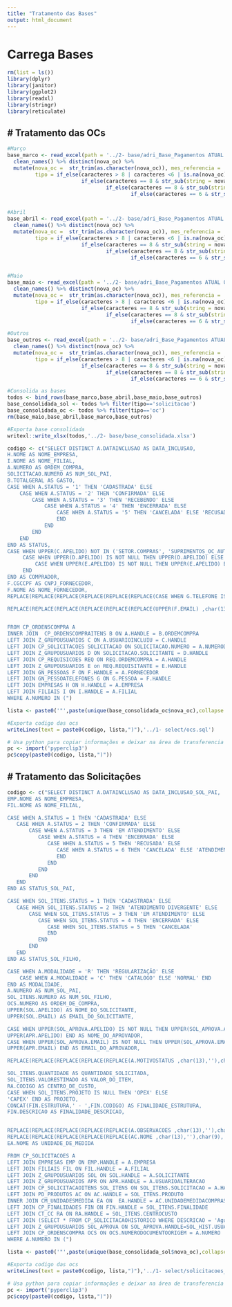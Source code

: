 ```yaml
---
title: "Tratamento das Bases"
output: html_document
---
```


# Carrega Bases

```r
rm(list = ls())
library(dplyr)
library(janitor)
library(ggplot2)
library(readxl)
library(stringr)
library(reticulate)
```

## \# Tratamento das OCs

```r
#Março
base_marco <- read_excel(path = '../2- base/adri_Base_Pagamentos ATUAL 09_06 com informação adicional.xlsx',sheet = 'MARÇO (F)') %>%
  clean_names() %>% distinct(nova_oc) %>%
  mutate(nova_oc =  str_trim(as.character(nova_oc)), mes_referencia = 'marco', caracteres = str_length(nova_oc),
         tipo = if_else(caracteres > 8 | caracteres <6 | is.na(nova_oc),'verificar',
                        if_else(caracteres == 8 & str_sub(string = nova_oc, end = 1)!=2 | caracteres == 6 & str_sub(string = nova_oc, end = 1)!=3,'verificar',
                                if_else(caracteres == 8 & str_sub(string = nova_oc, end = 1)==2,'oc',
                                        if_else(caracteres == 6 & str_sub(string = nova_oc, end = 1)==3,'solicitacao','verificar')))))


#Abril
base_abril <- read_excel(path = '../2- base/adri_Base_Pagamentos ATUAL 09_06 com informação adicional.xlsx',sheet = 'ABRIL (F)') %>%
  clean_names() %>% distinct(nova_oc) %>%
  mutate(nova_oc =  str_trim(as.character(nova_oc)), mes_referencia = 'abril', caracteres = str_length(nova_oc),
         tipo = if_else(caracteres > 8 | caracteres <6 | is.na(nova_oc),'verificar',
                        if_else(caracteres == 8 & str_sub(string = nova_oc, end = 1)!=2 | caracteres == 6 & str_sub(string = nova_oc, end = 1)!=3,'verificar',
                                if_else(caracteres == 8 & str_sub(string = nova_oc, end = 1)==2,'oc',
                                        if_else(caracteres == 6 & str_sub(string = nova_oc, end = 1)==3,'solicitacao','verificar')))))


#Maio
base_maio <- read_excel(path = '../2- base/adri_Base_Pagamentos ATUAL 09_06 com informação adicional.xlsx',sheet = 'MAIO (F)') %>%
  clean_names() %>% distinct(nova_oc) %>%
  mutate(nova_oc =  str_trim(as.character(nova_oc)), mes_referencia = 'maio', caracteres = str_length(nova_oc),
         tipo = if_else(caracteres > 8 | caracteres <6 | is.na(nova_oc),'verificar',
                        if_else(caracteres == 8 & str_sub(string = nova_oc, end = 1)!=2 | caracteres == 6 & str_sub(string = nova_oc, end = 1)!=3,'verificar',
                                if_else(caracteres == 8 & str_sub(string = nova_oc, end = 1)==2,'oc',
                                        if_else(caracteres == 6 & str_sub(string = nova_oc, end = 1)==3,'solicitacao','verificar')))))

#Outros
base_outros <- read_excel(path = '../2- base/adri_Base_Pagamentos ATUAL 09_06 com informação adicional.xlsx',sheet = 'OUTROS (F)') %>%
  clean_names() %>% distinct(nova_oc) %>%
  mutate(nova_oc =  str_trim(as.character(nova_oc)), mes_referencia = 'Outros', caracteres = str_length(nova_oc),
         tipo = if_else(caracteres > 8 | caracteres <6 | is.na(nova_oc),'verificar',
                        if_else(caracteres == 8 & str_sub(string = nova_oc, end = 1)!=2 | caracteres == 6 & str_sub(string = nova_oc, end = 1)!=3,'verificar',
                                if_else(caracteres == 8 & str_sub(string = nova_oc, end = 1)==2,'oc',
                                        if_else(caracteres == 6 & str_sub(string = nova_oc, end = 1)==3,'solicitacao','verificar')))))

#Consolida as bases
todos <- bind_rows(base_marco,base_abril,base_maio,base_outros)
base_consolidada_sol <- todos %>% filter(tipo=='solicitacao')
base_consolidada_oc <- todos %>% filter(tipo=='oc')
rm(base_maio,base_abril,base_marco,base_outros)

#Exporta base consolidada
writexl::write_xlsx(todos,'../2- base/base_consolidada.xlsx')

codigo <- c("SELECT DISTINCT A.DATAINCLUSAO AS DATA_INCLUSAO,
H.NOME AS NOME_EMPRESA,
I.NOME AS NOME_FILIAL,
A.NUMERO AS ORDEM_COMPRA,
SOLICITACAO.NUMERO AS NUM_SOL_PAI,
B.TOTALGERAL AS GASTO,
CASE WHEN A.STATUS = '1' THEN 'CADASTRADA' ELSE
    CASE WHEN A.STATUS = '2' THEN 'CONFIRMADA' ELSE
        CASE WHEN A.STATUS = '3' THEN 'RECEBENDO' ELSE
            CASE WHEN A.STATUS = '4' THEN 'ENCERRADA' ELSE
                CASE WHEN A.STATUS = '5' THEN 'CANCELADA' ELSE 'RECUSADA'
                END
            END
        END
    END
END AS STATUS,
CASE WHEN UPPER(C.APELIDO) NOT IN ('SETOR.COMPRAS', 'SUPRIMENTOS_OC_AUTOMATICA') THEN UPPER(C.APELIDO) ELSE
     CASE WHEN UPPER(D.APELIDO) IS NOT NULL THEN UPPER(D.APELIDO) ELSE
         CASE WHEN UPPER(E.APELIDO) IS NOT NULL THEN UPPER(E.APELIDO) END
     END
END AS COMPRADOR,
F.CGCCPF AS CNPJ_FORNECEDOR,
F.NOME AS NOME_FORNECEDOR,
REPLACE(REPLACE(REPLACE(REPLACE(REPLACE(REPLACE(CASE WHEN G.TELEFONE IS NOT NULL THEN UPPER(CONCAT('(',G.DDD,')',' - ',G.TELEFONE,' - ','RAMAL: ',G.RAMAL)) ELSE '' END ,char(13),''),char(34),''),char(9),''),char(10),''),'/N','/ N'),'/R','/ R') AS TELEFONE_DO_FORNECEDOR,

REPLACE(REPLACE(REPLACE(REPLACE(REPLACE(REPLACE(UPPER(F.EMAIL) ,char(13),''),char(34),''),char(9),''),char(10),''),'/N','/ N'),'/R','/ R') AS EMAIL_DO_FORNECEDOR


FROM CP_ORDENSCOMPRA A
INNER JOIN  CP_ORDENSCOMPRAITENS B ON A.HANDLE = B.ORDEMCOMPRA
LEFT JOIN Z_GRUPOUSUARIOS C ON A.USUARIOINCLUIU = C.HANDLE
LEFT JOIN CP_SOLICITACOES SOLICITACAO ON SOLICITACAO.NUMERO = A.NUMERODOCUMENTOORIGEM
LEFT JOIN Z_GRUPOUSUARIOS D ON SOLICITACAO.SOLICITANTE = D.HANDLE
LEFT JOIN CP_REQUISICOES REQ ON REQ.ORDEMCOMPRA = A.HANDLE
LEFT JOIN Z_GRUPOUSUARIOS E on REQ.REQUISITANTE = E.HANDLE
LEFT JOIN GN_PESSOAS F ON F.HANDLE = A.FORNECEDOR
LEFT JOIN GN_PESSOATELEFONES G ON G.PESSOA = F.HANDLE
LEFT JOIN EMPRESAS H ON H.HANDLE = A.EMPRESA
LEFT JOIN FILIAIS I ON I.HANDLE = A.FILIAL
WHERE A.NUMERO IN (")

lista <- paste0('"',paste(unique(base_consolidada_oc$nova_oc),collapse = '","'),'"')

#Exporta codigo das ocs
writeLines(text = paste0(codigo, lista,")"),'../1- select/ocs.sql')

# Usa python para copiar informações e deixar na área de transferencia
pc <- import('pyperclip3')
pc$copy(paste0(codigo, lista,")"))

```

## \# Tratamento das Solicitações

```r
codigo <- c("SELECT DISTINCT A.DATAINCLUSAO AS DATA_INCLUSAO_SOL_PAI,
EMP.NOME AS NOME_EMPRESA,
FIL.NOME AS NOME_FILIAL,

CASE WHEN A.STATUS = 1 THEN 'CADASTRADA' ELSE
   CASE WHEN A.STATUS = 2 THEN 'CONFIRMADA' ELSE
       CASE WHEN A.STATUS = 3 THEN 'EM ATENDIMENTO' ELSE
          CASE WHEN A.STATUS = 4 THEN 'ENCERRADA' ELSE
             CASE WHEN A.STATUS = 5 THEN 'RECUSADA' ELSE
                CASE WHEN A.STATUS = 6 THEN 'CANCELADA' ELSE 'ATENDIMENTO DIVERGENTE'
                END
             END
          END
       END
   END
END AS STATUS_SOL_PAI,

CASE WHEN SOL_ITENS.STATUS = 1 THEN 'CADASTRADA' ELSE
   CASE WHEN SOL_ITENS.STATUS = 2 THEN 'ATENDIMENTO DIVERGENTE' ELSE
       CASE WHEN SOL_ITENS.STATUS = 3 THEN 'EM ATENDIMENTO' ELSE
          CASE WHEN SOL_ITENS.STATUS = 4 THEN 'ENCERRADA' ELSE
             CASE WHEN SOL_ITENS.STATUS = 5 THEN 'CANCELADA'
             END
          END
       END
   END
END AS STATUS_SOL_FILHO,

CASE WHEN A.MODALIDADE = 'R' THEN 'REGULARIZAÇÃO' ELSE
    CASE WHEN A.MODALIDADE = 'C' THEN 'CATALOGO' ELSE 'NORMAL' END
END AS MODALIDADE,
A.NUMERO AS NUM_SOL_PAI,
SOL_ITENS.NUMERO AS NUM_SOL_FILHO,
OCS.NUMERO AS ORDEM_DE_COMPRA,
UPPER(SOL.APELIDO) AS NOME_DO_SOLICITANTE,
UPPER(SOL.EMAIL) AS EMAIL_DO_SOLICITANTE,

CASE WHEN UPPER(SOL_APROVA.APELIDO) IS NOT NULL THEN UPPER(SOL_APROVA.APELIDO) ELSE
UPPER(APR.APELIDO) END AS NOME_DO_APROVADOR,
CASE WHEN UPPER(SOL_APROVA.EMAIL) IS NOT NULL THEN UPPER(SOL_APROVA.EMAIL) ELSE
UPPER(APR.EMAIL) END AS EMAIL_DO_APROVADOR,

REPLACE(REPLACE(REPLACE(REPLACE(REPLACE(A.MOTIVOSTATUS ,char(13),''),char(9),''),char(10),''),'/N','/ N'),'/R','/ R') AS MOTIVO_STATUS,

SOL_ITENS.QUANTIDADE AS QUANTIDADE_SOLICITADA,
SOL_ITENS.VALORESTIMADO AS VALOR_DO_ITEM,
RA.CODIGO AS CENTRO_DE_CUSTO,
CASE WHEN SOL_ITENS.PROJETO IS NULL THEN 'OPEX' ELSE
'CAPEX' END AS PROJETO,
CONCAT(FIN.ESTRUTURA,' - ',FIN.CODIGO) AS FINALIDADE_ESTRUTURA,
FIN.DESCRICAO AS FINALIDADE_DESCRICAO,


REPLACE(REPLACE(REPLACE(REPLACE(REPLACE(A.OBSERVACOES ,char(13),''),char(9),''),char(10),''),'/N','/ N'),'/R','/ R') AS TEXTO_OBSERVACOES,
REPLACE(REPLACE(REPLACE(REPLACE(REPLACE(AC.NOME ,char(13),''),char(9),''),char(10),''),'/N','/ N'),'/R','/ R') AS NOME_ITEM,
EA.NOME AS UNIDADE_DE_MEDIDA

FROM CP_SOLICITACOES A
LEFT JOIN EMPRESAS EMP ON EMP.HANDLE = A.EMPRESA
LEFT JOIN FILIAIS FIL ON FIL.HANDLE = A.FILIAL
LEFT JOIN Z_GRUPOUSUARIOS SOL ON SOL.HANDLE = A.SOLICITANTE
LEFT JOIN Z_GRUPOUSUARIOS APR ON APR.HANDLE = A.USUARIOALTERACAO
LEFT JOIN CP_SOLICITACAOITENS SOL_ITENS ON SOL_ITENS.SOLICITACAO = A.HANDLE
LEFT JOIN PD_PRODUTOS AC ON AC.HANDLE = SOL_ITENS.PRODUTO
INNER JOIN CM_UNIDADESMEDIDA EA ON  EA.HANDLE = AC.UNIDADEMEDIDACOMPRAS
LEFT JOIN CP_FINALIDADES FIN ON FIN.HANDLE = SOL_ITENS.FINALIDADE
LEFT JOIN CT_CC RA ON RA.HANDLE = SOL_ITENS.CENTROCUSTO
LEFT JOIN (SELECT * FROM CP_SOLICITACAOHISTORICO WHERE DESCRICAO = 'Aguardando aprovação') SOL_HIST ON SOL_HIST.SOLICITACAO = A.HANDLE
LEFT JOIN Z_GRUPOUSUARIOS SOL_APROVA ON SOL_APROVA.HANDLE=SOL_HIST.USUARIO
LEFT JOIN CP_ORDENSCOMPRA OCS ON OCS.NUMERODOCUMENTOORIGEM = A.NUMERO
WHERE A.NUMERO IN (")

lista <- paste0('"',paste(unique(base_consolidada_sol$nova_oc),collapse = '","'),'"')

#Exporta codigo das ocs
writeLines(text = paste0(codigo, lista,")"),'../1- select/solicitacoes_de_compra.sql')

# Usa python para copiar informações e deixar na área de transferencia
pc <- import('pyperclip3')
pc$copy(paste0(codigo, lista,")"))
```

